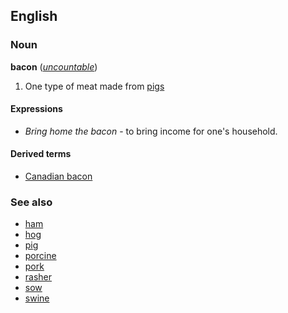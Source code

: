 ==English==
===Noun===
'''bacon''' (''[[uncountable]]'')

# One type of meat made from [[pig]]s

====Expressions====
*''Bring home the bacon'' - to bring income for one's household.

====Derived terms====
*[[Canadian bacon]]

===See also===
*[[ham]]
*[[hog]]
*[[pig]]
*[[porcine]]
*[[pork]]
*[[rasher]]
*[[sow]]
*[[swine]]